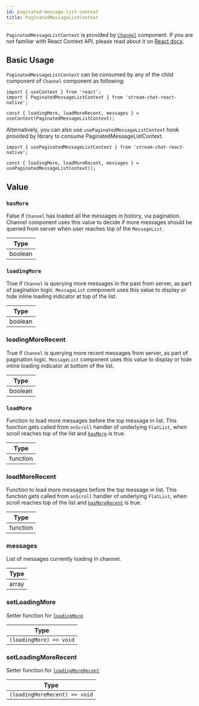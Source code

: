 ```yaml
---
id: paginated-message-list-context
title: PaginatedMessageListContext
---
```


`PaginatedMessageListContext` is provided by [`Channel`](../core-components/channel.mdx) component. If you are not familiar with React Context API, please read about it on [React docs](https://reactjs.org/docs/context.html).

## Basic Usage

`PaginatedMessageListContext` can be consumed by any of the child component of `Channel` component as following:

```tsx
import { useContext } from 'react';
import { PaginatedMessageListContext } from 'stream-chat-react-native';

const { loadingMore, loadMoreRecent, messages } = useContext(PaginatedMessageListContext);
```

Alternatively, you can also use `usePaginatedMessageListContext` hook provided by library to consume PaginatedMessageListContext.

```tsx
import { usePaginatedMessageListContext } from 'stream-chat-react-native';

const { loadingMore, loadMoreRecent, messages } = usePaginatedMessageListContext();
```

## Value

### `hasMore`

False if `Channel` has loaded all the messages in history, via pagination. Channel component uses this value to decide if more messages should be queried from server when user reaches top of the `MessageList`.

| Type    |
| ------- |
| boolean |

### `loadingMore`

True if `Channel` is querying more messages in the past from server, as part of pagination logic. `MessageList` component uses this value to display or hide inline loading indicator at top of the list.

| Type    |
| ------- |
| boolean |

### loadingMoreRecent

True if `Channel` is querying more recent messages from server, as part of pagination logic. `MessageList` component uses this value to display or hide inline loading indicator at bottom of the list.

| Type    |
| ------- |
| boolean |

### `loadMore`

Function to load more messages before the top message in list. This function gets called from `onScroll` handler of underlying `FlatList`, when scroll reaches top of the list and [`hasMore`](#hasmore) is true.

| Type     |
| -------- |
| function |

### loadMoreRecent

Function to load more messages before the top message in list. This function gets called from `onScroll` handler of underlying `FlatList`, when scroll reaches top of the list and [`hasMoreRecent`](#hasmorerecent) is true.

| Type     |
| -------- |
| function |

### messages

List of messages currently loading in channel.

| Type  |
| ----- |
| array |

### setLoadingMore

Setter function for [`loadingMore`](#loadingmore)

| Type                    |
| ----------------------- |
| `(loadingMore) => void` |

### setLoadingMoreRecent

Setter function for [`loadingMoreRecent`](#loadingmorerecent)

| Type                          |
| ----------------------------- |
| `(loadingMoreRecent) => void` |
